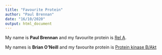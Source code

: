 ```yaml
---
title: "Favourite Protein"
author: "Paul Brennan"
date: "16/10/2020"
output: html_document
---
```


My name is **Paul Brennan** and my favourite protein is [Rel A](https://www.uniprot.org/uniprot/Q04206). 

My names is **Brian O'Neill** and my favourite protein is 
[Protein kinase B/Akt](https://www.uniprot.org/uniprot/P31749)